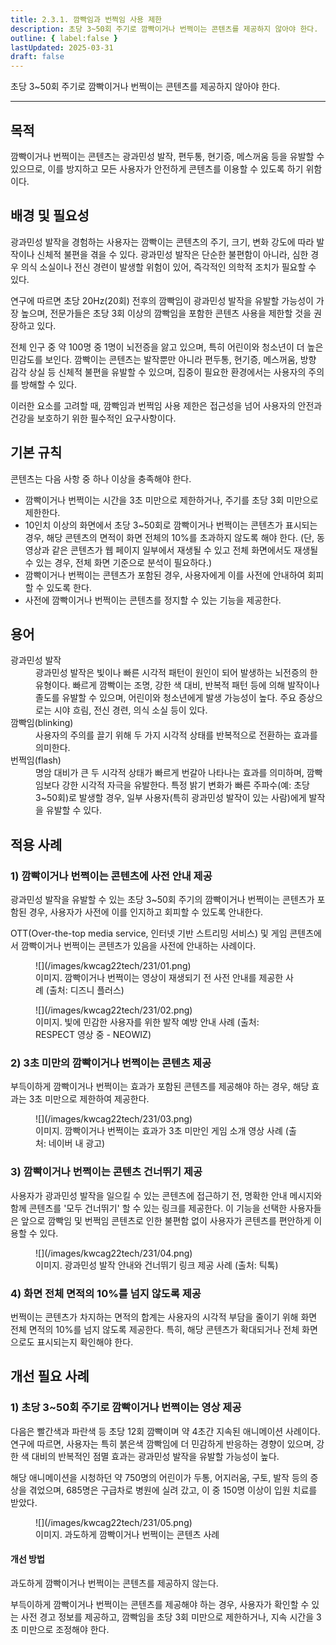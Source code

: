 ```yaml
---
title: 2.3.1. 깜빡임과 번쩍임 사용 제한
description: 초당 3~50회 주기로 깜빡이거나 번쩍이는 콘텐츠를 제공하지 않아야 한다.
outline: { label:false }
lastUpdated: 2025-03-31
draft: false
---
```


초당 3~50회 주기로 깜빡이거나 번쩍이는 콘텐츠를 제공하지 않아야 한다.
* * *

## 목적
깜빡이거나 번쩍이는 콘텐츠는 광과민성 발작, 편두통, 현기증, 메스꺼움 등을 유발할 수 있으므로, 이를 방지하고 모든 사용자가 안전하게 콘텐츠를 이용할 수 있도록 하기 위함이다.

##	배경 및 필요성
광과민성 발작을 경험하는 사용자는 깜빡이는 콘텐츠의 주기, 크기, 변화 강도에 따라 발작이나 신체적 불편을 겪을 수 있다. 광과민성 발작은 단순한 불편함이 아니라, 심한 경우 의식 소실이나 전신 경련이 발생할 위험이 있어, 즉각적인 의학적 조치가 필요할 수 있다.

연구에 따르면 초당 20Hz(20회) 전후의 깜빡임이 광과민성 발작을 유발할 가능성이 가장 높으며, 전문가들은 초당 3회 이상의 깜빡임을 포함한 콘텐츠 사용을 제한할 것을 권장하고 있다.

전체 인구 중 약 100명 중 1명이 뇌전증을 앓고 있으며, 특히 어린이와 청소년이 더 높은 민감도를 보인다. 깜빡이는 콘텐츠는 발작뿐만 아니라 편두통, 현기증, 메스꺼움, 방향 감각 상실 등 신체적 불편을 유발할 수 있으며, 집중이 필요한 환경에서는 사용자의 주의를 방해할 수 있다.

이러한 요소를 고려할 때, 깜빡임과 번쩍임 사용 제한은 접근성을 넘어 사용자의 안전과 건강을 보호하기 위한 필수적인 요구사항이다.

##	기본 규칙
콘텐츠는 다음 사항 중 하나 이상을 충족해야 한다.
- 깜빡이거나 번쩍이는 시간을 3초 미만으로 제한하거나, 주기를 초당 3회 미만으로 제한한다.
- 10인치 이상의 화면에서 초당 3~50회로 깜빡이거나 번쩍이는 콘텐츠가 표시되는 경우, 해당 콘텐츠의 면적이 화면 전체의 10%를 초과하지 않도록 해야 한다. (단, 동영상과 같은 콘텐츠가 웹 페이지 일부에서 재생될 수 있고 전체 화면에서도 재생될 수 있는 경우, 전체 화면 기준으로 분석이 필요하다.)
- 깜빡이거나 번쩍이는 콘텐츠가 포함된 경우, 사용자에게 이를 사전에 안내하여 회피할 수 있도록 한다.
- 사전에 깜빡이거나 번쩍이는 콘텐츠를 정지할 수 있는 기능을 제공한다.

## 용어
<dl>
	<dt>광과민성 발작</dt>
	<dd>광과민성 발작은 빛이나 빠른 시각적 패턴이 원인이 되어 발생하는 뇌전증의 한 유형이다. 빠르게 깜빡이는 조명, 강한 색 대비, 반복적 패턴 등에 의해 발작이나 졸도를 유발할 수 있으며, 어린이와 청소년에게 발생 가능성이 높다. 주요 증상으로는 시야 흐림, 전신 경련, 의식 소실 등이 있다.</dd>
	<dt>깜빡임(<span lang="en">blinking</span>)</dt>
	<dd>사용자의 주의를 끌기 위해 두 가지 시각적 상태를 반복적으로 전환하는 효과를 의미한다.</dd>
	<dt>번쩍임(<span lang="en">flash</span>)</dt>
	<dd>명암 대비가 큰 두 시각적 상태가 빠르게 번갈아 나타나는 효과를 의미하며, 깜빡임보다 강한 시각적 자극을 유발한다. 특정 밝기 변화가 빠른 주파수(예: 초당 3~50회)로 발생할 경우, 일부 사용자(특히 광과민성 발작이 있는 사람)에게 발작을 유발할 수 있다.</dd>
</dl>

## 적용 사례
### 1)	깜빡이거나 번쩍이는 콘텐츠에 사전 안내 제공
광과민성 발작을 유발할 수 있는 초당 3~50회 주기의 깜빡이거나 번쩍이는 콘텐츠가 포함된 경우, 사용자가 사전에 이를 인지하고 회피할 수 있도록 안내한다.

OTT(<span lang="en">Over-the-top media service</span>, 인터넷 기반 스트리밍 서비스) 및 게임 콘텐츠에서 깜빡이거나 번쩍이는 콘텐츠가 있음을 사전에 안내하는 사례이다.

<figure>
	![](/images/kwcag22tech/231/01.png)
	<figcaption>이미지. 깜빡이거나 번쩍이는 영상이 재생되기 전 사전 안내를 제공한 사례 (출처: 디즈니 플러스)</figcaption>
</figure>

<figure>
	![](/images/kwcag22tech/231/02.png)
	<figcaption>이미지. 빛에 민감한 사용자를 위한 발작 예방 안내 사례 (출처: RESPECT 영상 중 - NEOWIZ)</figcaption>
</figure>

### 2)	3초 미만의 깜빡이거나 번쩍이는 콘텐츠 제공
부득이하게 깜빡이거나 번쩍이는 효과가 포함된 콘텐츠를 제공해야 하는 경우, 해당 효과는 3초 미만으로 제한하여 제공한다.

<figure>
	![](/images/kwcag22tech/231/03.png)
	<figcaption>이미지. 깜빡이거나 번쩍이는 효과가 3초 미만인 게임 소개 영상 사례 (출처: 네이버 내 광고)</figcaption>
</figure>

### 3)	깜빡이거나 번쩍이는 콘텐츠 건너뛰기 제공
사용자가 광과민성 발작을 일으킬 수 있는 콘텐츠에 접근하기 전, 명확한 안내 메시지와 함께 콘텐츠를 '모두 건너뛰기' 할 수 있는 링크를 제공한다. 이 기능을 선택한 사용자들은 앞으로 깜빡임 및 번쩍임 콘텐츠로 인한 불편함 없이 사용자가 콘텐츠를 편안하게 이용할 수 있다.

<figure>
	![](/images/kwcag22tech/231/04.png)
	<figcaption>이미지. 광과민성 발작 안내와 건너뛰기 링크 제공 사례 (출처: 틱톡)</figcaption>
</figure>

### 4)	화면 전체 면적의 10%를 넘지 않도록 제공
번쩍이는 콘텐츠가 차지하는 면적의 합계는 사용자의 시각적 부담을 줄이기 위해 화면 전체 면적의 10%를 넘지 않도록 제공한다. 특히, 해당 콘텐츠가 확대되거나 전체 화면으로도 표시되는지 확인해야 한다.

## 개선 필요 사례
### 1)	초당 3~50회 주기로 깜빡이거나 번쩍이는 영상 제공
다음은 빨간색과 파란색 등 초당 12회 깜빡이며 약 4초간 지속된 애니메이션 사례이다. 연구에 따르면, 사용자는 특히 붉은색 깜빡임에 더 민감하게 반응하는 경향이 있으며, 강한 색 대비의 반복적인 점멸 효과는 광과민성 발작을 유발할 가능성이 높다.

해당 애니메이션을 시청하던 약 750명의 어린이가 두통, 어지러움, 구토, 발작 등의 증상을 겪었으며, 685명은 구급차로 병원에 실려 갔고, 이 중 150명 이상이 입원 치료를 받았다.

<figure>
	![](/images/kwcag22tech/231/05.png)
	<figcaption>이미지. 과도하게 깜빡이거나 번쩍이는 콘텐츠 사례</figcaption>
</figure>

#### 개선 방법
과도하게 깜빡이거나 번쩍이는 콘텐츠를 제공하지 않는다.

부득이하게 깜빡이거나 번쩍이는 콘텐츠를 제공해야 하는 경우, 사용자가 확인할 수 있는 사전 경고 정보를 제공하고, 깜빡임을 초당 3회 미만으로 제한하거나, 지속 시간을 3초 미만으로 조정해야 한다.
